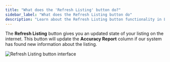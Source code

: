 ```yaml
---
title: "What does the 'Refresh Listing' button do?"
sidebar_label: "What does the Refresh Listing button do"
description: "Learn about the Refresh Listing button functionality in Listing Sync"
---
```


The **Refresh Listing** button gives you an updated state of your listing on the internet. This button will update the **Accuracy Report** column if our system has found new information about the listing.

![Refresh Listing button interface](./img/refresh-listing-button.jpg)